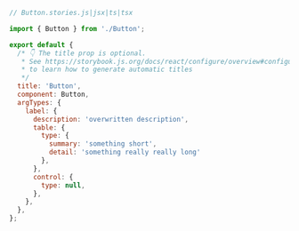 ```js
// Button.stories.js|jsx|ts|tsx

import { Button } from './Button';

export default {
  /* 👇 The title prop is optional.
   * See https://storybook.js.org/docs/react/configure/overview#configure-story-loading
   * to learn how to generate automatic titles
   */
  title: 'Button',
  component: Button,
  argTypes: {
    label: {
      description: 'overwritten description',
      table: {
        type: { 
          summary: 'something short', 
          detail: 'something really really long' 
        },
      },
      control: {
        type: null,
      },
    },
  },
};
```